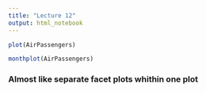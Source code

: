 ```yaml
---
title: "Lecture 12"
output: html_notebook
---
```


```r
plot(AirPassengers)
```

```r
monthplot(AirPassengers)
```

### Almost like separate facet plots whithin one plot

